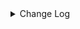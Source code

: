 <details>
  <summary>Change Log</summary>

#### 2.1.0 - 12/08/2023

- Implemented 1click v2, a button that redirects the user to our platform with the webhook URL and AppID already prepared.

#### 2.0.1 - 24/08/2023

- Removed giftback, which was causing bugs.
- Rename Pix Parcelado to Woovi Parcelado.
- Implemented OneClick configuration.

#### 1.3.0 - 31/07/2023

- Implementation of Woovi Parcelado Feature

#### 1.2.9 - 13/03/2022

- Initial Version

</details>